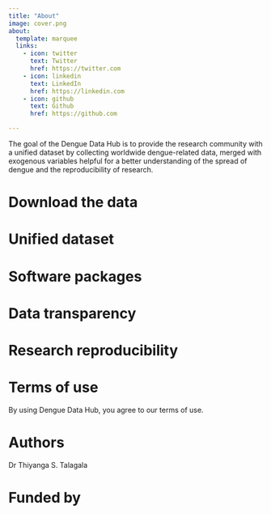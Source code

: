 ```yaml
---
title: "About"
image: cover.png
about:
  template: marquee
  links:
    - icon: twitter
      text: Twitter
      href: https://twitter.com
    - icon: linkedin
      text: LinkedIn
      href: https://linkedin.com
    - icon: github
      text: Github
      href: https://github.com

---
```



The goal of the Dengue Data Hub is to provide the research community with a unified dataset by collecting worldwide dengue-related data, merged with exogenous variables helpful for a better understanding of the spread of dengue and the reproducibility of research.

# Download the data

# Unified dataset

# Software packages

# Data transparency

# Research reproducibility

# Terms of use

By using Dengue Data Hub, you agree to our terms of use.

# Authors

Dr Thiyanga S. Talagala

# Funded by
